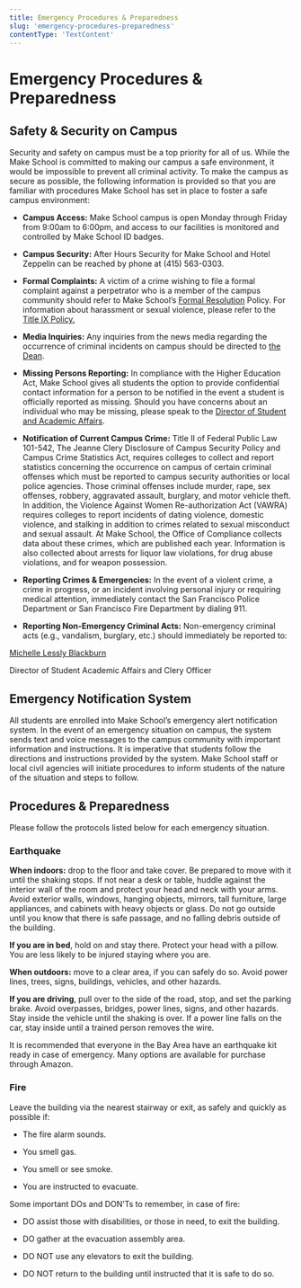 ```yaml
---
title: Emergency Procedures & Preparedness
slug: 'emergency-procedures-preparedness'
contentType: 'TextContent'
---
```


# Emergency Procedures & Preparedness

## Safety & Security on Campus

Security and safety on campus must be a top priority for all of us. While the Make School is
committed to making our campus a safe environment, it would be impossible to prevent all criminal
activity. To make the campus as secure as possible, the following information is provided so that
you are familiar with procedures Make School has set in place to foster a safe campus environment:

- **Campus Access:** Make School campus is open Monday through Friday from 9:00am to 6:00pm, and
  access to our facilities is monitored and controlled by Make School ID badges.

- **Campus Security:** After Hours Security for Make School and Hotel Zeppelin can be reached by
  phone at (415) 563-0303.

- **Formal Complaints:** A victim of a crime wishing to file a formal complaint against a
  perpetrator who is a member of the campus community should refer to Make School’s
  [Formal Resolution](../conduct-policies/disciplinary-action-academic-conduct) Policy. For
  information about harassment or sexual violence, please refer to the
  [Title IX Policy.](../conduct-policies/title-ix-understanding-harassment-sexual-misconduct)

- **Media Inquiries:** Any inquiries from the news media regarding the occurrence of criminal
  incidents on campus should be directed to [the Dean](mailto:dean@makeschool.com).

- **Missing Persons Reporting:** In compliance with the Higher Education Act, Make School gives all
  students the option to provide confidential contact information for a person to be notified in the
  event a student is officially reported as missing. Should you have concerns about an individual
  who may be missing, please speak to the
  [Director of Student and Academic Affairs](mailto:michelle.blackburn@makeschool.com).

- **Notification of Current Campus Crime:** Title II of Federal Public Law 101-542, The Jeanne Clery
  Disclosure of Campus Security Policy and Campus Crime Statistics Act, requires colleges to collect
  and report statistics concerning the occurrence on campus of certain criminal offenses which must
  be reported to campus security authorities or local police agencies. Those criminal offenses
  include murder, rape, sex offenses, robbery, aggravated assault, burglary, and motor vehicle
  theft. In addition, the Violence Against Women Re-authorization Act (VAWRA) requires colleges to
  report incidents of dating violence, domestic violence, and stalking in addition to crimes related
  to sexual misconduct and sexual assault. At Make School, the Office of Compliance collects data
  about these crimes, which are published each year. Information is also collected about arrests for
  liquor law violations, for drug abuse violations, and for weapon possession.

- **Reporting Crimes & Emergencies:** In the event of a violent crime, a crime in progress, or an
  incident involving personal injury or requiring medical attention, immediately contact the San
  Francisco Police Department or San Francisco Fire Department by dialing 911.

- **Reporting Non-Emergency Criminal Acts:** Non-emergency criminal acts (e.g., vandalism, burglary,
  etc.) should immediately be reported to:

[Michelle Lessly Blackburn](mailto:michelle.blackburn@makeschool.com)

Director of Student Academic Affairs and Clery Officer

## Emergency Notification System

All students are enrolled into Make School’s emergency alert notification system. In the event of an
emergency situation on campus, the system sends text and voice messages to the campus community with
important information and instructions. It is imperative that students follow the directions and
instructions provided by the system. Make School staff or local civil agencies will initiate
procedures to inform students of the nature of the situation and steps to follow.

## Procedures & Preparedness

Please follow the protocols listed below for each emergency situation.

### Earthquake

**When indoors:** drop to the floor and take cover. Be prepared to move with it until the shaking
stops. If not near a desk or table, huddle against the interior wall of the room and protect your
head and neck with your arms. Avoid exterior walls, windows, hanging objects, mirrors, tall
furniture, large appliances, and cabinets with heavy objects or glass. Do not go outside until you
know that there is safe passage, and no falling debris outside of the building.

**If you are in bed**, hold on and stay there. Protect your head with a pillow. You are less likely
to be injured staying where you are.

**When outdoors:** move to a clear area, if you can safely do so. Avoid power lines, trees, signs,
buildings, vehicles, and other hazards.

**If you are driving**, pull over to the side of the road, stop, and set the parking brake. Avoid
overpasses, bridges, power lines, signs, and other hazards. Stay inside the vehicle until the
shaking is over. If a power line falls on the car, stay inside until a trained person removes the
wire.

It is recommended that everyone in the Bay Area have an earthquake kit ready in case of emergency.
Many options are available for purchase through Amazon.

### Fire

Leave the building via the nearest stairway or exit, as safely and quickly as possible if:

- The fire alarm sounds.

- You smell gas.

- You smell or see smoke.

- You are instructed to evacuate.

Some important DOs and DON’Ts to remember, in case of fire:

- DO assist those with disabilities, or those in need, to exit the building.

- DO gather at the evacuation assembly area.

- DO NOT use any elevators to exit the building.

- DO NOT return to the building until instructed that it is safe to do so.
